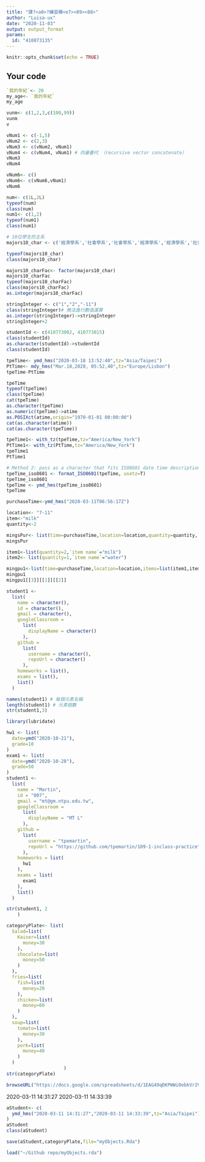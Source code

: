 ---
title: "課?<a0>?練習模<e7><89><88>"
author: "Luisa-ux"
date: "2020-11-03"
output: output_format
params:
  id: "410873135"
---

```{r setup, include=FALSE}
knitr::opts_chunk$set(echo = TRUE)
```

## Your code

```{r}
`我的年紀`<- 20
my_age<- `我的年紀`
my_age
```

```{r}
vunm<- c(1,2,3,c(100,99))
vunm
v
```

```{r}
vNum1 <- c(-1,5)
vNum2 <- c(2,3)
vNum3 <- c(vNum2, vNum1)
vNum4 <- c(vNum4, vNum1) # 向量疊代 （recursive vector concatenate）
vNum3
vNum4
```

```{r}
vNum6<- c()
vNum6<- c(vNum6,vNum1)
vNum6
```

```{r}

num<- c(1L,2L)
typeof(num)
class(num)
num1<- c(1,2)
typeof(num1)
class(num1)
```

```{r}
# 10位學生的主系
majors10_char <- c('經濟學系','社會學系','社會學系','經濟學系','經濟學系','社會學系','經濟學系','經濟學系','經濟學系','社會學系')

typeof(majors10_char)
class(majors10_char)
```

```{r}
majors10_charFac<- factor(majors10_char)
majors10_charFac
typeof(majors10_charFac)
class(majors10_charFac)
as.integer(majors10_charFac)
```

```{r}
stringInteger <- c("1","2","-11")
class(stringInteger)# 無法進行數值運算
as.integer(stringInteger)->stringInteger
stringInteger+2
```

```{r}
studentId <- c(410773002, 410773015)
class(studentId)
as.character(studentId)->studentId
class(studentId)
```

```{r}
tpeTime<- ymd_hms("2020-03-18 13:52:40",tz="Asia/Taipei")
PtTime<- mdy_hms("Mar.18,2020, 05:52,40",tz="Europe/Lisbon")
tpeTime-PtTime
```

```{r}
tpeTime
typeof(tpeTime)
class(tpeTime)
cat(tpeTime)
as.character(tpeTime)
as.numeric(tpeTime)->atime
as.POSIXct(atime,origin="1970-01-01 00:00:00")
cat(as.character(atime))
cat(as.character(tpeTime))
```

```{r}
tpeTime1<- with_tz(tpeTime,tz="America/New_York")
PtTime1<- with_tz(PtTime,tz="America/New_York")
tpeTime1
PtTime1
```

```{r}
# Method 2: pass as a character that fits ISO8601 date time description standard with tz onset specified
tpeTime_iso8601 <- format_ISO8601(tpeTime, usetz=T)
tpeTime_iso8601
tpeTime <- ymd_hms(tpeTime_iso8601)
tpeTime
```

```{r}
purchaseTime<-ymd_hms("2020-03-11T06:56:17Z")

location<- "7-11"
item<-"milk"
quantity<-2

mingsPur<- list(time=purchaseTime,location=location,quantity=quantity,`item name`=item)
mingsPur
```

```{r}
item1<-list(quantity=2,`item name`="milk")
item2<- list(quantity=1,`item name`="water")

mingpu1<-list(time=purchaseTime,location=location,items=list(item1,item2))
mingpu1
mingpu1[[3]][[1]][[2]]
```

```{r}
student1 <-
  list(
    name = character(),
    id = character(),
    gmail = character(),
    googleClassroom =
      list(
        displayName = character()
      ),
    github =
      list(
        username = character(),
        repoUrl = character()
      ),
    homeworks = list(),
    exams = list(),
    list()
  )

names(student1) # 每個元素名稱
length(student1) # 元素個數
str(student1,3)
```
```{r}
library(lubridate)
```

```{r}
hw1 <- list(
  date=ymd("2020-10-21"),
  grade=10
)
exam1 <- list(
  date=ymd("2020-10-28"),
  grade=50
)
student1 <-
  list(
    name = "Martin",
    id = "007",
    gmail = "mt@gm.ntpu.edu.tw",
    googleClassroom =
      list(
        displayName = "MT L"
      ),
    github =
      list(
        username = "tpemartin",
        repoUrl = "https://github.com/tpemartin/109-1-inclass-practice"
      ),
    homeworks = list(
      hw1
    ),
    exams = list(
      exam1
    ),
    list()
  )

str(student1, 2
    )
```

```{r}
categoryPlate<- list(
  Salad=list(
    Kaiser=list(
      money=30
    ),
    chocolate=list(
      money=50
    )
  ),
  fries=list(
    fish=list(
      money=20
    ),
    chicken=list(
      money=60
    )
  ),
  soup=list(
    tomato=list(
      money=30
    ),
    pork=list(
      money=40
    )
  )
                     )
str(categoryPlate)
```

```{r}
browseURL("https://docs.google.com/spreadsheets/d/1EAG49qDKPWWi0ebkVr29TLrvVnoBPfkvxYY-J3xLAHY/edit#gid=458686645")

```
2020-03-11 14:31:27	2020-03-11 14:33:39

```{r}
aStudent<- c(
  ymd_hms("2020-03-11 14:31:27","2020-03-11 14:33:39",tz="Asia/Taipei")
)
aStudent
class(aStudent)
```
```{r}
save(aStudent,categoryPlate,file="myObjects.Rda")
```
```{r}
load("~/Github repo/myObjects.rda")

```

